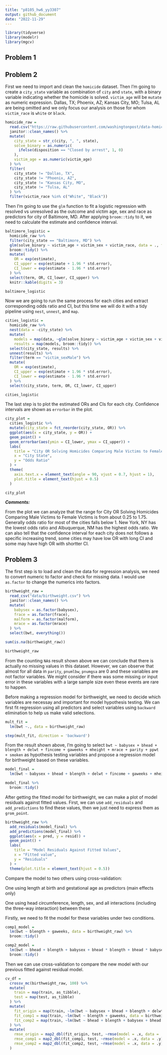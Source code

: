 ```yaml
---
title: "p8105_hw6_yy3307"
output: github_document
date: "2022-11-29"
---
```


```r
library(tidyverse)
library(modelr)
library(mgcv)
```

## Problem 1


## Problem 2

First we need to import and clean the `homicide` dataset. Then I'm going to create a `city_state` variable as combination of `city` and `state`, with a binary variable indicating whether the homicide is solved. `victim_age` will be `mutate` as numeric expression. Dallas, TX; Phoenix, AZ; Kansas City, MO; Tulsa, AL are being omitted and we only focus our analysis on those for whom `victim_race` is `white` or `black`.

```r
homicide_raw = 
  read.csv("https://raw.githubusercontent.com/washingtonpost/data-homicides/master/homicide-data.csv") %>% 
  janitor::clean_names() %>% 
  mutate(
    city_state = str_c(city, ", ", state),
    solve_binary = as.numeric(
      ifelse(disposition == "Closed by arrest", 1, 0)
    ),
    victim_age = as.numeric(victim_age)
  ) %>% 
  filter(
    city_state != "Dallas, TX", 
    city_state != "Phoenix, AZ", 
    city_state != "Kansas City, MO", 
    city_state != "Tulsa, AL"
  ) %>% 
  filter(victim_race %in% c("White", "Black"))
```

Then I'm going to use the `glm` function to fit a logistic regression with resolved vs unresolved as the outcome and victim age, sex and race as predictors for city of Baltimore, MD. After applying `broom::tidy` to it, we need to calculate the estimate and confidence interval.

```r
baltimore_logistic =
  homicide_raw %>% 
  filter(city_state == "Baltimore, MD") %>% 
  glm(solve_binary ~ victim_age + victim_sex + victim_race, data = ., family = binomial()) %>% 
  broom::tidy() %>% 
  mutate(
    OR = exp(estimate),
    CI_upper = exp(estimate + 1.96 * std.error),
    CI_lower = exp(estimate - 1.96 * std.error)
  ) %>% 
  select(term, OR, CI_lower, CI_upper) %>% 
  knitr::kable(digits = 3)

baltimore_logistic
```

Now we are going to run the same process for each cities and extract corresponding odds ratio and CI, but this time we will do it with a tidy pipeline using `nest`, `unnest`, and `map`.

```r
cities_logistic =
  homicide_raw %>% 
  nest(data = -city_state) %>% 
  mutate(
    models = map(data, ~glm(solve_binary ~ victim_age + victim_sex + victim_race, data = .x, family = binomial())),
    results = map(models, broom::tidy)) %>% 
  select(city_state, results) %>% 
  unnest(results) %>% 
  filter(term == "victim_sexMale") %>% 
  mutate(
    OR = exp(estimate),
    CI_upper = exp(estimate + 1.96 * std.error),
    CI_lower = exp(estimate - 1.96 * std.error)
  ) %>% 
  select(city_state, term, OR, CI_lower, CI_upper)

cities_logistic
```

The last step is to plot the estimated ORs and CIs for each city. Confidence intervals are shown as `errorbar` in the plot.

```r
city_plot = 
  cities_logistic %>% 
  mutate(city_state = fct_reorder(city_state, OR)) %>% 
  ggplot(aes(x = city_state, y = OR)) +
  geom_point() +
  geom_errorbar(aes(ymin = CI_lower, ymax = CI_upper)) +
  labs(
    title = "City OR Solving Homicides Comparing Male Victims to Female Victims",
    x = "City State",
    y = "Odds Ratio"
  ) +
  theme(
    axis.text.x = element_text(angle = 90, vjust = 0.7, hjust = 1),
    plot.title = element_text(hjust = 0.5)
  )

city_plot
```

_**Comments:**_

From the plot we can analyze that the range for City OR Solving Homicides Comparing Male Victims to Female Victims is from about 0.25 to 1.75. Generally odds ratio for most of the cities falls below 1. New York, NY has the lowest odds ratio and Albuquerque, NM has the highest odds ratio. We can also tell that the confidence interval for each city does not follows a specific increasing trend, some cities may have low OR with long CI and some may have high OR with shortter CI.

## Problem 3

The first step is to load and clean the data for regression analysis, we need to convert numeric to factor and check for missing data. I would use `as.factor` to change the numerics into factors.

```r
birthweight_raw =
  read_csv("data/birthweight.csv") %>% 
  janitor::clean_names() %>%
  mutate(
    babysex = as.factor(babysex),
    frace = as.factor(frace),
    malform = as.factor(malform),
    mrace = as.factor(mrace)
  ) %>% 
  select(bwt, everything())

sum(is.na(birthweight_raw))

birthweight_raw
```

From the counting `NA`s result shown above we can conclude that there is actually no missing values in this dataset. However, we can observe that almost for all data in `parity`, `pnumlbw`, `pnumgsa` are 0 and these variables are not factor variables. We might consider if there was some missing or input error in these variables with a large sample size even these events are rare to happen.

Before making a regression model for birthweight, we need to decide which variables are necessay and important for model hypothesis testing. We can first fit regression using all predictors and select variables using `backward` elimination to help us make valid selections.

```r
mult_fit = 
  lm(bwt ~., data = birthweight_raw)

step(mult_fit, direction = 'backward')
```

From the result shown above, I'm going to select `bwt ~ babysex + bhead + blength + delwt + fincome + gaweeks + mheight + mrace + parity + ppwt + smoken` as hypothesis testing variables and propose a regression model for birthweight based on these variables.

```r
model_final =
  lm(bwt ~ babysex + bhead + blength + delwt + fincome + gaweeks + mheight + mrace + parity + ppwt + smoken, data = birthweight_raw)

model_final %>% 
  broom::tidy()
```

After getting the fitted model for birthweight, we can make a plot of model residuals against fitted values. First, we can use `add_residuals` and `add_predictions` to find these values, then we just need to express them as `grom_point`.

```r
birthweight_raw %>% 
  add_residuals(model_final) %>% 
  add_predictions(model_final) %>% 
  ggplot(aes(x = pred, y = resid)) +
  geom_point() +
  labs(
    title = "Model Residuals Against Fitted Values",
    x = "Fitted value",
    y = "Residuals"
  ) +
  theme(plot.title = element_text(hjust = 0.5))
```

Compare the model to two others using cross-validation:

One using length at birth and gestational age as predictors (main effects only)

One using head circumference, length, sex, and all interactions (including the three-way interaction) between these

Firstly, we need to fit the model for these variables under two conditions.

```r
comp1_model = 
  lm(bwt ~ blength + gaweeks, data = birthweight_raw) %>% 
  broom::tidy()

comp2_model = 
  lm(bwt ~ bhead + blength + babysex + bhead * blength + bhead * babysex + blength * babysex + bhead * blength * babysex, data = birthweight_raw) %>% 
  broom::tidy()
```

Then we can use cross-validation to compare the new model with our previous fitted against residual model.

```r
cv_df = 
  crossv_mc(birthweight_raw, 100) %>% 
  mutate(
    train = map(train, as_tibble),
    test = map(test, as_tibble)
  ) %>% 
  mutate(
    fit_origin = map(train, ~lm(bwt ~ babysex + bhead + blength + delwt + fincome + gaweeks + mheight + mrace + parity + ppwt + smoken, data = birthweight_raw)),
    fit_comp1 = map(train, ~lm(bwt ~ blength + gaweeks, data = birthweight_raw)),
    fit_comp2 = map(train, ~lm(bwt ~ bhead + blength + babysex + bhead * blength + bhead * babysex + blength * babysex + bhead * blength * babysex, data = birthweight_raw))
  ) %>% 
  mutate(
    rmse_origin = map2_dbl(fit_origin, test, ~rmse(model = .x, data = .y)),
    rmse_comp1 = map2_dbl(fit_comp1, test, ~rmse(model = .x, data = .y)),
    rmse_comp2 = map2_dbl(fit_comp2, test, ~rmse(model = .x, data = .y))
  )
```

